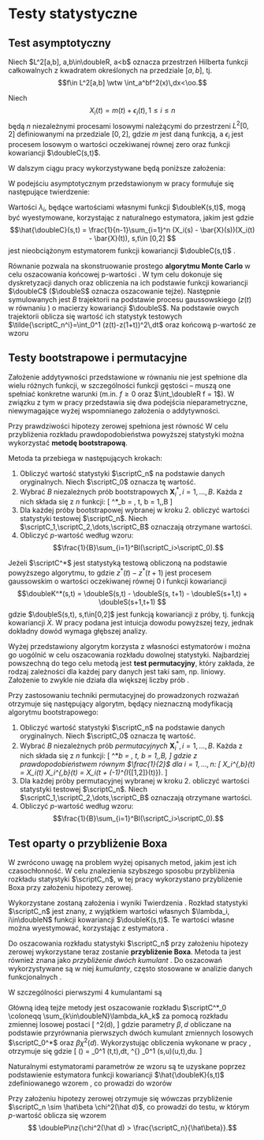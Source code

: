 # Testy statystyczne

```{=latex}
\fancyhead[LO]{\textbf{\small{Testy statystyczne}}}
\renewcommand{\headrulewidth}{0.5pt}
```

## Test asymptotyczny

Niech $L^2[a,b], a,b\in\doubleR, a<b$ oznacza przestrzeń Hilberta funkcji całkowalnych z kwadratem określonych na przedziale $[a,b]$, tj. $$f\in L^2[a,b] \wtw \int_a^bf^2(x)\,dx<\oo.$$

Niech $$X_i(t) = m(t)+\epsilon_i(t), 1 \le i \le n$$ będą $n$ niezależnymi procesami losowymi należącymi do przestrzeni $L^2[0,2]$ definiowanymi na przedziale $[0,2]$, gdzie $m$ jest daną funkcją, a $\epsilon_i$ jest procesem losowym o wartości oczekiwanej równej zero oraz funkcji kowariancji $\doubleC(s,t)$.

W dalszym ciągu pracy wykorzystywane będą poniższe założenia:

\begin{equation}\tag{A1}\label{eqn:a1}
\tr(\doubleC) \coloneqq \int_0^2\doubleC(t,t)\,dt < \oo
\end{equation}

\begin{equation}\tag{A2}\label{eqn:a2}
v_1(t) \coloneqq X_1(t) - m(t)
\text{ spełnia własność }
\doubleE\norm{v_1}^4 = \doubleE \nz{\int_0^2 v^2_1(t)\,dt}^2 <\oo
\end{equation}

\begin{equation}\tag{A3}\label{eqn:a3}
\bigwedge_{t\in[0,2]}\nz{ \doubleC(t,t) >0\quad\land\quad \max_{t\in [0,2]} \doubleC(t,t) <\oo}
\end{equation}

\begin{equation}\tag{A4}\label{eqn:a4}
\bigwedge_{(s,t)\in [0,2]^2} \doubleE(v_1^2(s)v_1^2(t)) < C < \oo, \quad C\text{ - const.}
\end{equation}

\begin{defi}
Różną od zera funkcję $f$ nazywamy \textbf{wektorem własnym (funkcją własną)} operatora liniowego $D$, jeżeli
$$ Df = \lambda f $$
gdzie $\lambda$ nazywamy \textbf{wartością własną} operatora $D$.
\end{defi}

\begin{defi}
Niech $X_i, i=1,\ldots,n$ będą niezależnymi zmiennymi losowymi o rozkładzie normalnym standaryzowanym $N(0,1)$.\\
Mówi się wówczas, że rozkład zmiennej losowej
$$ Y = \sum_{i=1}^n X_i^2 $$
jest \textbf{rozkładem $\chi^2$ z $n$ stopniami swobody} i zapisuje się jako $Y\sim \chi^2(n)$.\\
Jeśli $X_i$ będą niezależnymi zmiennymi losowymi o rozkładzie $N(\mu, 1), \mu \ne 0$, wówczas mówi się o \textbf{niecentralnym rozkładzie $\chi^2$}.
\end{defi}

\begin{defi}
Wyróżnia się m.in. następujące rodzaje \textbf{zbieżności} ciągu zmiennych losowych $X_n$ do zmiennej losowej $X$:
\begin{itemize}
\item \textbf{według rozkładu}: $$X_n \xto{d} X \wtw \lim_{n\to\oo} F_{X_n}(x) = F_X(x)$$ dla każdego punktu nieciągłości $x$ dystrybuanty $F_X$
\item \textbf{według prawdopodobieństwa}: $$X_n \xto{P} X \wtw \bigwedge_{\epsilon > 0} \lim_{n\to\oo} \doubleP(|X_n -X| > \epsilon) = 0$$
\end{itemize}
\end{defi}

W podejściu asymptotycznym przedstawionym w pracy \cite{MCC} formułuje się następujące twierdzenie:
\begin{tw}\label{tw:asympt}
Przy założeniach A1 oraz A3, przy prawdziwości hipotezy zerowej $H_0: \bigwedge_{t\in[0,1]}m(t)=m(1+t)$ zachodzi
\[
\scriptC_n \xto{d} \scriptC^* \coloneqq \sum_{k\in\doubleN} \lambda_kA_k,
\]
gdzie $A_k$ są niezależnymi zmiennymi losowymi o centralnym rozkładzie $\chi^2(1)$, a $\lambda_1,\lambda_2,\dots$ są wartościami własnymi funkcji kowariancji $$\doubleK(s,t)=\doubleC(s,t)-\doubleC(s,t+1)-\doubleC(s+1,t)+\doubleC(s+1,t+1),\ s,t\in[0,1]$$ takimi, że $\lambda_1\ge \lambda_2\ge \dots\ge 0$ i $\sum_{i=1}^\infty\lambda_i^2<\infty$.
\end{tw}
\begin{proof}
Założenie A1 gwarantuje słabą zbieżność (tj. wg rozkładu) funkcji średniej próby do procesu gaussowskiego. Na jego podstawie, jak podaje \cite{Zhang}:
$$ \doubleE\norm{X_1}^2 = \norm{m}^2 + \tr(\doubleC) < \oo.$$
\begin{tw}[Centralne Twierdzenie Graniczne]\label{tw:ctg}
Jeśli $X_i$ są niezależnymi zmiennymi losowymi pochodzącymi z tej samej populacji o wartości oczekiwanej $\mu$ oraz dodatniej, skończonej wariancji $\sigma^2$, to ciąg zmiennych losowych
$$
\sqrt{n}\frac{\bar{X} - \mu}{\sigma}
$$
jest zbieżny według rozkładu do standardowego rozkładu normalnego $N(0,1)$, gdy $n\to\oo$.
\end{tw}
Korzystając z tw. \ref{tw:ctg} (Centralnego Twierdzenia Granicznego) dla zmiennych losowych przyjmujących wartości w przestrzeni Hilberta $L^2[0,2]$ z miarą probabilistyczną, zachodzi zbieżność
\[
\sqrt{n}(\bar{X}(t) -m(t)) \xto{d} z(t),
\]
gdzie $z$ jest procesem gaussowskim o wartości oczekiwanej 0 i funkcji kowariancji $\doubleC(s,t)$.
Przy założeniu hipotezy zerowej, z {twierdzenia o odwzorowaniach ciągłych} (odwzorowania ciągłe zachowują granice):
\begin{equation}\label{eqn:zb.as.cn}
\scriptC_n = n \int_0^1 (\bar{X}(t) - \bar{X}(t+1))^2\,dt \xto{d} \int_0^1 (z(t)-z(1+t))^2\,dt
\end{equation}
Oznaczając $\xi(t) = z(t)-z(1+t)$ można zaobserwować, że również jest to proces gaussowski o wartości oczekiwanej 0. Funkcja kowariancji tego procesu:
\begin{align*}
\doubleK(s,t)=&\Cov(\xi(s),\xi(t)\\
=&\doubleE\nk{\nz{\xi(s)-\doubleE(\xi(s)}\nz{\xi(t)-\doubleE(\xi(t))}}\\
=&\doubleE\nk{\nz{z(s)-z(1+s)-\doubleE(z(s)-z(1+s))}\nz{z(t)-z(1+t)-\doubleE(z(t)-z(1+t))}}\\
=&\doubleE[
  \nz{
    z(s)-\doubleE\nk{z(s)}-\nz{
      z(1+s)-\doubleE\nk{z(1+s)}
    }}\\
  &\cdot\nz{
    z(t)-\doubleE\nk{z(t)}-\nz{
      z(1+t)-\doubleE\nk{z(1+t)}
    }}
  ]\\
=&\doubleE\nk{\nz{z(s)-\doubleE\nk{z(s)}}\nz{z(t)-\doubleE\nk{z(t)}}}\\
&-\doubleE\nk{\nz{z(s)-\doubleE\nk{z(s)}}\nz{z(1+t)-\doubleE\nk{z(1+t)}}}\\
&-\doubleE\nk{\nz{z(1+s)-\doubleE(z(1+s))}\nz{z(t)-\doubleE\nk{z(t)}}}\\
&+\doubleE\nk{\nz{z(1+s)-\doubleE(z(1+s))}\nz{z(1+t)-\doubleE\nk{z(1+t)}}}\\
=&\doubleC(s,t) - \doubleC(s,t+1) - \doubleC(s+1,t) + \doubleC(s+1,t+1).
\end{align*}
jest funkcją z przestrzeni Hilberta $L^2[0,1]$.

Przy założeniach \textbf{A1} oraz \textbf{A3} $\tr(\doubleK)$ jest skończony, na podstawie formuły
$$
\doubleC(s,t) \le \sqrt{\doubleC(s,s)\doubleC(t,t)} \le \max_{t\in[0,2]} \doubleC(t,t) <\oo
$$
Na mocy tw. 4.2 w \cite{Zhang} $\norm{\xi}^2$ ma ten sam rozkład co $\scriptC^*$. Jako że $\scriptC_n\xto{d}\norm{\xi}^2$ przy $n\to \oo$, otrzymuje się ostatecznie tezę.
\end{proof}

Wartości $\lambda_i$, będące wartościami własnymi funkcji $\doubleK(s,t)$, mogą być wyestymowane, korzystając z naturalnego estymatora, jakim jest
\begin{equation}\label{eqn:kkestimator}
\hat{\doubleK}(s,t) = \hat{\doubleC}(s,t) - \hat{\doubleC}(s, t+1) - \hat{\doubleC}(s-1, t) + \hat{\doubleC}(s+1, t+1), \quad s,t\in[0,1]
\end{equation}
gdzie $$\hat{\doubleC}(s,t) = \frac{1}{n-1}\sum_{i=1}^n (X_i(s) - \bar{X}(s))(X_i(t) - \bar{X}(t)), s,t\in [0,2] $$ jest nieobciążonym estymatorem funkcji kowariancji $\doubleC(s,t)$ \cite{Zhang}.

\begin{lm}
Przyjmując założenia Twierdzenia \ref{tw:asympt} oraz założenia A1-A4 zachodzi jednostajna zbieżność według prawdopodobieństwa $$\hat{\doubleK}(s,t) \xto{P} \doubleK(s,t)$$ na $[0,1]^2$.
\end{lm}
\begin{proof}
Na podstawie wykorzystywanych założeń zachodzi $\hat{\doubleC}(s,t)\xto{P} \doubleC(s,t)$ jednostajnie na $[0,2]^2$ (patrz Twierdzenie 4.17 w \cite{Zhang}). Korzystając z definicji estymatora podanej w \eqref{eqn:kkestimator} oraz z {twierdzenia o odwzorowaniu ciągłym}, otrzymuje się tezę.
\end{proof}

Równanie \eqref{eqn:zb.as.cn} pozwala na skonstruowanie prostego **algorytmu Monte Carlo** w celu oszacowania końcowej p-wartości \cite{MCC}. W tym celu dokonuje się dyskretyzacji danych oraz obliczenia na ich podstawie funkcji kowariancji $\doubleC$ ($\doubleS$ oznacza oszacowanie tejże). Następnie symulowanych jest $B$ trajektorii na podstawie procesu gaussowskiego ($z(t)$ w równaniu \eqref{eqn:zb.as.cn}) o macierzy kowariancji $\doubleS$. Na podstawie owych trajektorii oblicza się wartość ich statystyk testowych $\tilde{\scriptC_n^i}=\int_0^1 (z(t)-z(1+t))^2\,dt$ oraz końcową p-wartość ze wzoru
\begin{equation}\label{eqn:pwartosc-testA}
\frac{1}{B}\sum_{i=i}^B I(\scriptC_n \le \tilde{\scriptC_n^i})
\end{equation}

## Testy bootstrapowe i permutacyjne

Założenie addytywności przedstawione w równaniu \eqref{eqn:addytywnosc} nie jest spełnione dla wielu różnych funkcji, w szczególności funkcji gęstości -- muszą one spełniać konkretne warunki (m.in. $f\ge0$ oraz $\int_\doubleR f = 1$). W związku z tym w pracy \cite{MCC} przedstawia się dwa podejścia nieparametryczne, niewymagające wyżej wspomnianego założenia o addytywności.

Przy prawdziwości hipotezy zerowej spełniona jest równość
\begin{equation}\label{eqn:c_h0}
\scriptC_n = n\int_0^1 (\bar{X}(t) - m(t) + m(1+t) - \bar{X}(1+t))^2 dt.
\end{equation}
W celu przybliżenia rozkładu prawdopodobieństwa powyższej statystyki można wykorzystać **metodę bootstrapową**. 

\begin{defi}
\textbf{Próbą bootstrapową} nazywa się próbę $n$-elementową pobraną z $n$-elementowej próby w procesie $n$-krotnego losowania pojedynczych obserwacji ze zwracaniem.
\end{defi}

Metoda ta przebiega w następujących krokach:

1. Obliczyć wartość statystyki $\scriptC_n$ na podstawie danych oryginalnych. Niech $\scriptC_0$ oznacza tę wartość.
2. Wybrać $B$ niezależnych prób bootstrapowych $\mathbf{X}^*_i, i = 1,\ldots,B$. Każda z nich składa się z $n$ funkcji:
\[
\mathbf{X}^*_b = \set{X_1^{*,b}(t),\ldots, X_n^{*,b}(t)}, \quad t\in[0,2], b = 1,\ldots,B
\]
3. Dla każdej próby bootstrapowej wybranej w kroku 2. obliczyć wartości statystyki testowej $\scriptC_n$. Niech $\scriptC_1,\scriptC_2,\dots,\scriptC_B$ oznaczają otrzymane wartości.
4. Obliczyć $p$-wartość według wzoru: $$\frac{1}{B}\sum_{i=1}^BI(\scriptC_i>\scriptC_0).$$
```{=latex}
% różnice względem oznaczeń w MCC:
% MCC         | ja
% -------------------------------
% Cn          | C0
% X^*_b       | X^*_b -- tak samo
% C^{*,b}_n   | C_b
```

Jeżeli $\scriptC^*$ jest statystyką testową obliczoną na podstawie powyższego algorytmu, to
\begin{equation}\label{eqn:bootstrapstat}
\scriptC^*_n = n\int_0^1 \nz{\bar{X^*}(t)- \bar{X}(t) + \bar{X}(t+1) - \bar{X^*}(t+1)}^2 \,dt \xto{d} \int_0^1 \nz{z^*(t) - z^*(t+1)}^2 \,dt
\end{equation}
gdzie $z^*(t) - z^*(t+1)$ jest procesem gaussowskim o wartości oczekiwanej równej 0 i funkcji kowariancji $$\doubleK^*(s,t) = \doubleS(s,t) - \doubleS(s, t+1) - \doubleS(s+1,t) + \doubleS(s+1,t+1)  $$
gdzie $\doubleS(s,t), s,t\in[0,2]$ jest funkcją kowariancji z próby, tj. funkcją kowariancji $\bar{X}$.
W pracy \cite{MCC} podana jest intuicja dowodu powyższej tezy, jednak dokładny dowód wymaga głębszej analizy.

Wyżej przedstawiony algorytm korzysta z własności estymatorów i można go uogólnić w celu oszacowania rozkładu dowolnej statystyki. Najbardziej powszechną do tego celu metodą jest **test permutacyjny**, który zakłada, że rodzaj zależności dla każdej pary danych jest taki sam, np. liniowy. Założenie to zwykle nie działa dla większej liczby prób \cite{MCC}.

Przy zastosowaniu techniki permutacyjnej do prowadzonych rozważań otrzymuje się następujący algorytm, będący nieznaczną modyfikacją algorytmu bootstrapowego:

1. Obliczyć wartość statystyki $\scriptC_n$ na podstawie danych oryginalnych. Niech $\scriptC_0$ oznacza tę wartość.
2. Wybrać $B$ niezależnych prób *permutacyjnych* $\mathbf{X}^*_i, i = 1,\ldots,B$. Każda z nich składa się z $n$ funkcji:
\[
\mathbf{X}^*_b = \set{X_1^{*,b}(t),\ldots, X_n^{*,b}(t)}, \quad t\in[0,2], b = 1,\ldots,B,
\]
gdzie z prawdopodobieństwem równym $\frac{1}{2}$ dla $i=1,\ldots,n$:
\[
X_i^{*,b}(t) = X_i(t) \qquad\lor\qquad
X_i^{*,b}(t) = X_i(t + (-1)^{I_{[1,2]}(t)}).
\]
3. Dla każdej próby permutacyjnej wybranej w kroku 2. obliczyć wartości statystyki testowej $\scriptC_n$. Niech $\scriptC_1,\scriptC_2,\dots,\scriptC_B$ oznaczają otrzymane wartości.
4. Obliczyć $p$-wartość według wzoru: $$\frac{1}{B}\sum_{i=1}^BI(\scriptC_i>\scriptC_0).$$

## Test oparty o przybliżenie Boxa

W \cite{Smaga} zwrócono uwagę na problem wyżej opisanych metod, jakim jest ich czasochłonność. W celu znalezienia szybszego sposobu przybliżenia rozkładu statystyki $\scriptC_n$, w tej pracy wykorzystano przybliżenie Boxa przy założeniu hipotezy zerowej.

Wykorzystane zostaną założenia i wyniki Twierdzenia \ref{tw:asympt}. Rozkład statystyki $\scriptC_n$ jest znany, z wyjątkiem wartości własnych $\lambda_i, i\in\doubleN$ funkcji kowariancji $\doubleK(s,t)$. Te wartości własne można wyestymować, korzystając z estymatora \eqref{eqn:kkestimator}.

Do oszacowania rozkładu statystyki $\scriptC_n$ przy założeniu hipotezy zerowej wykorzystane teraz zostanie **przybliżenie Boxa**. Metoda ta jest również znana jako *przybliżenie dwóch kumulant* \cite{Zhang}. Do oszacowań wykorzystywane są w niej *kumulanty*, często stosowane w analizie danych funkcjonalnych \cite{Smaga}.
\begin{defi}
Niech $X$ będzie zmienną losową, a $\psi_X(t)$ jej funkcją charakterystyczną. Jeżeli
$$
\log(\psi_X(t)) = \sum_{k=1}^\oo \kappa_k(X) \frac{it^k}{k!}
$$
to wielkości $\kappa_k(X)$ nazywane są \textbf{kumulantami} zmiennej losowej $X$.
\end{defi}
W szczególności pierwszymi 4 kumulantami są
\begin{align*}
\kappa_1(X) &= \doubleE(X), &\quad
\kappa_2(X) &= \Var(X),\\
\kappa_3(X) &= \doubleE(X-\doubleE(X))^3, &\quad
\kappa_4(X) &= \doubleE(X-\doubleE(X))^4 - 3\Var^2(X).
\end{align*}

Główną ideą tejże metody jest oszacowanie rozkładu $\scriptC^*_0 \coloneqq \sum_{k\in\doubleN}\lambda_kA_k$ za pomocą rozkładu zmiennej losowej postaci
\[ \beta \chi^2(d), \]
gdzie parametry $\beta, d$ obliczane na podstawie przyrównania pierwszych dwóch kumulant zmiennych losowych $\scriptC_0^*$ oraz $\beta \chi^2(d)$. Wykorzystując obliczenia wykonane w pracy \cite{Zhang}, otrzymuje się
\begin{equation}\label{eqn:betad}
\beta = \frac{\tr(\doubleK^{\otimes 2})}{\tr(\doubleK)}, \quad
d = \frac{\tr^2(\doubleK)}{\tr(\doubleK^{\otimes 2})},
\end{equation}
gdzie
\[
\tr(\doubleK) = \int_0^1 \doubleK(t,t)\,dt, \quad
\doubleK^{\otimes 2} \coloneqq \int_0^1 \doubleK(s,u)\doubleK(u,t)\,du.
\]

Naturalnymi estymatorami parametrów ze wzoru \eqref{eqn:betad} są te uzyskane poprzez podstawienie estymatora funkcji kowariancji $\hat{\doubleK}(s,t)$ zdefiniowanego wzorem \eqref{eqn:kkestimator}, co prowadzi do wzorów

\begin{equation}\label{eqn:betadestimator}
\hat\beta = \frac{\tr(\hat\doubleK^{\otimes 2})}{\tr(\hat\doubleK)}, \quad
\hat{d} = \frac{\tr^2(\hat\doubleK)}{\tr(\hat\doubleK^{\otimes 2})}.
\end{equation}

Przy założeniu hipotezy zerowej otrzymuje się wówczas przybliżenie $\scriptC_n \sim \hat\beta \chi^2(\hat d)$, co prowadzi do testu, w którym $p$-wartość oblicza się wzorem
$$ \doubleP\nz{\chi^2(\hat d) > \frac{\scriptC_n}{\hat\beta}}.$$
